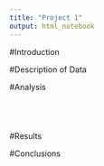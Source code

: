 ```yaml
---
title: "Project 1"
output: html_notebook
---
```



#Introduction

#Description of Data

#Analysis

```r

```

```r

```

```r

```

```r

```

#Results

#Conclusions

